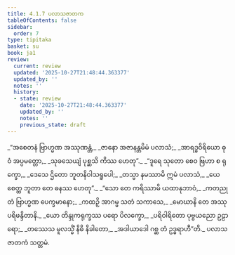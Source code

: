 ```yaml
---
title: 4.1.7 ပလာသဇာတက
tableOfContents: false
sidebar:
  order: 7
type: tipitaka
basket: su
book: ja1
review:
  current: review
  updated: '2025-10-27T21:48:44.363377'
  updated_by: ''
  notes: ''
  history:
  - state: review
    date: '2025-10-27T21:48:44.363377'
    updated_by: ''
    notes: ''
    previous_state: draft
---
```



<ReviewStatus review={frontmatter.review} showDetails={true} />

<HypothesisAnnotation frontmatter={frontmatter} />

<DynamicBreadcrumb />

<Division number="25" book="ja1" e="ch" v="22" p="96">

<Paragraph number="913" type="verses" book="ja1">
_“အစေတနံ ဗြာဟ္မဏ အဿုဏန္တံ,_  
_ဇာနော အဇာနန္တမိမံ ပလာသံ;_  
_အာရဒ္ဓဝိရိယော ဓုဝံ အပ္ပမတ္တော,_  
_သုခသေယျံ ပုစ္ဆသိ ကိဿ ဟေတု”._  

</Paragraph>

</Division>
<Division number="26" book="ja1" e="ch" v="22" p="96">

<Paragraph number="914" type="verses" book="ja1">
_“ဒူရေ သုတော စေဝ ဗြဟာ စ ရုက္ခော,_  
_ဒေသေ ဌိတော ဘူတနိဝါသရူပေါ;_  
_တသ္မာ နမဿာမိ ဣမံ ပလာသံ,_  
_ယေ စေတ္ထ ဘူတာ တေ ဓနဿ ဟေတု”._  

</Paragraph>

</Division>
<Division number="27" book="ja1" e="ch" v="22" p="96">

<Paragraph number="915" type="verses" book="ja1">
_“သော တေ ကရိဿာမိ ယထာနုဘာဝံ,_  
_ကတညုတံ ဗြာဟ္မဏ ပေက္ခမာနော;_  
_ကထဉှိ အာဂမ္မ သတံ သကာသေ,_  
_မောဃာနိ တေ အဿု ပရိဖန္ဒိတာနိ._  

</Paragraph>

</Division>
<Division number="28" book="ja1" e="ch" v="22" p="97">

<Paragraph number="916" type="verses" book="ja1">
_ယော တိန္ဒုကရုက္ခဿ ပရော ပိလက္ခော,_  
_ပရိဝါရိတော ပုဗ္ဗယညော ဥဠာရော;_  
_တဿေသ မူလသ္မိံ နိဓိ နိခါတော,_  
_အဒါယာဒေါ ဂစ္ဆ တံ ဥဒ္ဓရာဟီ”တိ._  


</Paragraph>
</Division>

<Paragraph number="917" type="center" book="ja1">
ပလာသဇာတကံ သတ္တမံ.
</Paragraph>